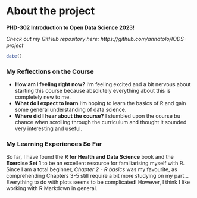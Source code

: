 
# About the project

**PHD-302 Introduction to Open Data Science 2023!**

*Check out my GitHub repository here: https://github.com/annatolo/IODS-project*


```r

date()

```
### My Reflections on the Course

- **How am I feeling right now?** I'm feeling excited and a bit nervous about starting this course because absolutely everything about this is completely new to me.
- **What do I expect to learn** I'm hoping to learn the basics of R and gain some general understanding of data science.
-  **Where did I hear about the course?** I stumbled upon the course bu chance when scrolling through the curriculum and thought it sounded very interesting and useful.

### My Learning Experiences So Far

So far, I have found the **R for Health and Data Science** book and the **Exercise Set 1** to be an excellent resource for familiarising myself with R. Since I am a total beginner, *Chapter 2 - R basics* was my favourite, as comprehending Chapters 3-5 still require a bit more studying on my part... Everything to do with plots seems to be complicated! However, I think I like working with R Markdown in general.

